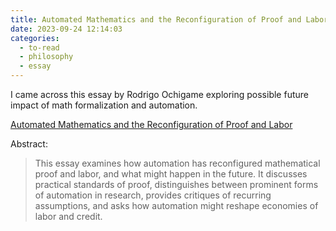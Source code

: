 ```yaml
---
title: Automated Mathematics and the Reconfiguration of Proof and Labor
date: 2023-09-24 12:14:03
categories:
  - to-read
  - philosophy
  - essay
---
```


I came across this essay by Rodrigo Ochigame exploring possible future impact of math formalization and automation.

[Automated Mathematics and the Reconfiguration of Proof and Labor](https://arxiv.org/abs/2309.11457v1)

Abstract: 

> This essay examines how automation has reconfigured mathematical proof and labor, and what might happen in the future. It discusses practical standards of proof, distinguishes between prominent forms of automation in research, provides critiques of recurring assumptions, and asks how automation might reshape economies of labor and credit.

